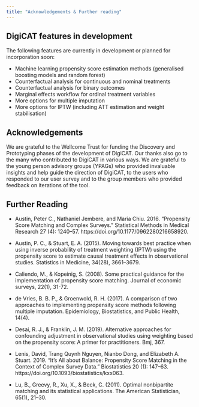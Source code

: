 ---
title: "Acknowledgements & Further reading"
---

## DigiCAT features in development 

The following features are currently in development or planned for incorporation soon: 

- Machine learning propensity score estimation methods (generalised boosting models and random forest) 
- Counterfactual analysis for continuous and nominal treatments 
- Counterfactual analysis for binary outcomes 
- Marginal effects workflow for ordinal treatment variables 
- More options for multiple imputation 
- More options for IPTW (including ATT estimation and weight stabilisation) 


## Acknowledgements  

We are grateful to the Wellcome Trust for funding the Discovery and Prototyping phases of the development of DigiCAT. Our thanks also go to the many who contributed to DigiCAT in various ways. We are grateful to the young person advisory groups (YPAGs) who provided invaluable insights and help guide the direction of DigiCAT, to the users who responded to our user survey and to the group members who provided feedback on iterations of the tool.  

## Further Reading

 - Austin, Peter C., Nathaniel Jembere, and Maria Chiu. 2016. “Propensity Score Matching and Complex Surveys.” Statistical Methods in Medical Research 27 (4): 1240–57. https://doi.org/10.1177/0962280216658920.  

- Austin, P. C., & Stuart, E. A. (2015). Moving towards best practice when using inverse probability of treatment weighting (IPTW) using the propensity score to estimate causal treatment effects in observational studies. Statistics in Medicine, 34(28), 3661–3679. 

- Caliendo, M., & Kopeinig, S. (2008). Some practical guidance for the implementation of propensity score matching. Journal of economic surveys, 22(1), 31-72. 

- de Vries, B. B. P., & Groenwold, R. H. (2017). A comparison of two approaches to implementing propensity score methods following multiple imputation. Epidemiology, Biostatistics, and Public Health, 14(4). 

- Desai, R. J., & Franklin, J. M. (2019). Alternative approaches for confounding adjustment in observational studies using weighting based on the propensity score: A primer for practitioners. Bmj, 367. 

- Lenis, David, Trang Quynh Nguyen, Nianbo Dong, and Elizabeth A. Stuart. 2019. “It’s All about Balance: Propensity Score Matching in the Context of Complex Survey Data.” Biostatistics 20 (1): 147–63. https://doi.org/10.1093/biostatistics/kxx063. 

- Lu, B., Greevy, R., Xu, X., & Beck, C. (2011). Optimal nonbipartite matching and its statistical applications. The American Statistician, 65(1), 21–30. 
